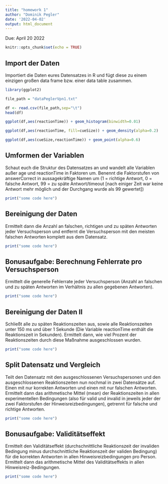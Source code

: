 ```yaml
---
title: "homework 1"
author: "Dominik Pegler"
date: '2022-04-02'
output: html_document
---
```


Due: April 20 2022

```r
knitr::opts_chunk$set(echo = TRUE)
```

## Import der Daten

Importiert die Daten eures Datensatzes in R und fügt diese zu einem einzigen großen data frame bzw. einer data table zusammen.

```r

library(ggplot2)

file_path = "dataPeglerVpn1.txt"

df <- read.csv(file_path,sep="\t")
head(df)
```


```r
ggplot(df,aes(reactionTime)) + geom_histogram(binwidth=0.01)
```

```r
ggplot(df,aes(reactionTime, fill=cueSize)) + geom_density(alpha=0.2)
```


```r
ggplot(df,aes(cueSize,reactionTime)) + geom_point(alpha=0.6)
```


## Umformen der Variablen

Schaut euch die Struktur des Datensatzes an und wandelt alle Variablen außer age und reactionTime in Faktoren um. Benennt die Faktorstufen von answerCorrect in aussagekräftige Namen um (1 = richtige Antwort, 0 = falsche Antwort, 99 = zu späte Antwort/timeout [nach einiger Zeit war keine Antwort mehr möglich und der Durchgang wurde als 99 gewertet])

```r
print("some code here")
```

## Bereinigung der Daten

Ermittelt dann die Anzahl an falschen, richtigen und zu späten Antworten jeder Versuchsperson und entfernt die Versuchsperson mit den meisten falschen Antworten komplett aus dem Datensatz.

```r
print("some code here")
```

## Bonusaufgabe: Berechnung Fehlerrate pro Versuchsperson

Ermittelt die generelle Fehlerrate jeder Versuchsperson (Anzahl an falschen und zu späten Antworten im Verhältnis zu allen gegebenen Antworten).

```r
print("some code here")
```

## Bereinigung der Daten II

Schließt alle zu späten Reaktionszeiten aus, sowie alle Reaktionszeiten unter 150 ms und über 1 Sekunde (Die Variable reactionTime enthält die Reaktionszeit in Sekunden). Ermittelt dann, wie viel Prozent der Reaktionszeiten durch diese Maßnahme ausgeschlossen wurden.

```r
print("some code here")
```

## Split Datensatz und Vergleich

Teilt den Datensatz mit den ausgeschlossenen Versuchspersonen und den ausgeschlossenen Reaktionszeiten nun nochmal in zwei Datensätze auf. Einen mit nur korrekten Antworten und einen mit nur falschen Antworten. Ermittelt dann das arithmetische Mittel (mean) der Reaktionszeiten in allen experimentellen Bedingungen (also für valid und invalid in jeweils jeder der zwei Faktorstufen der Hinweisreizbedingungen), getrennt für falsche und richtige Antworten.

```r
print("some code here")
```

## Bonusaufgabe: Validitätseffekt

Ermittelt den Validitätseffekt (durchschnittliche Reaktionszeit der invaliden Bedingung minus durchschnittliche Reaktionszeit der validen Bedingung) für die korrekten Antworten in allen Hinweisreizbedingungen pro Person. Ermittelt dann das arithmetische Mittel des Validitätseffekts in allen Hinweisreiz-Bedingungen.

```r
print("some code here")
```